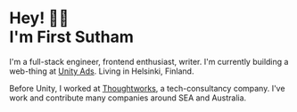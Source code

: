 <!-- TODO: https://matt-rickard.com/about update to be like this -->

# Hey! 👋🏻 <br /> I'm First Sutham

I'm a full-stack engineer, frontend enthusiast, writer. I'm currently building a web-thing at [Unity Ads](https://unity.com/solutions/unity-ads). Living in Helsinki, Finland.

Before Unity, I worked at [Thoughtworks](https://www.thoughtworks.com/), a tech-consultancy company. I've work and contribute many companies around SEA and Australia.
